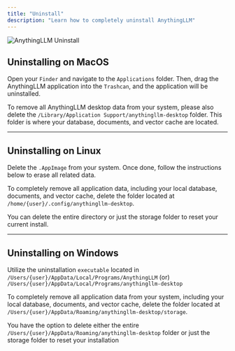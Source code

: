 ```yaml
---
title: "Uninstall"
description: "Learn how to completely uninstall AnythingLLM"
---
```



<Image
  src="/images/guides/uninstall.png"
  height={1080}
  width={1920}
  quality={100}
  alt="AnythingLLM Uninstall"
/>

## Uninstalling on MacOS

Open your `Finder` and navigate to the `Applications` folder. Then, drag the AnythingLLM application into the `Trashcan`, and the application will be uninstalled.

To remove all AnythingLLM desktop data from your system, please also delete the `/Library/Application Support/anythingllm-desktop` folder. This folder is where your database, documents, and vector cache are located.

---

## Uninstalling on Linux

Delete the `.AppImage` from your system. Once done, follow the instructions below to erase all related data.

To completely remove all application data, including your local database, documents, and vector cache, delete the folder located at `/home/{user}/.config/anythingllm-desktop`.

You can delete the entire directory or just the storage folder to reset your current install.

---

## Uninstalling on Windows

Utilize the uninstallation `executable` located in `/Users/{user}/AppData/Local/Programs/AnythingLLM` (or) `/Users/{user}/AppData/Local/Programs/anythingllm-desktop`

To completely remove all application data from your system, including your local database, documents, and vector cache, delete the folder located at `/Users/{user}/AppData/Roaming/anythingllm-desktop/storage`.

You have the option to delete either the entire `/Users/{user}/AppData/Roaming/anythingllm-desktop` folder or just the storage folder to reset your installation
